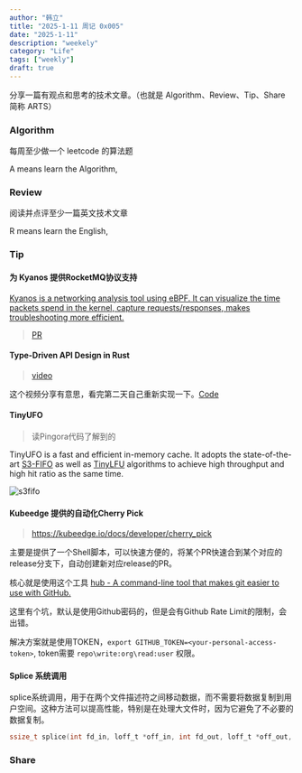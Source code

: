 ```yaml
---
author: "韩立"
title: "2025-1-11 周记 0x005"
date: "2025-1-11"
description: "weekely"
category: "Life"
tags: ["weekly"]
draft: true
---
```


分享一篇有观点和思考的技术文章。（也就是 Algorithm、Review、Tip、Share 简称 ARTS）

### Algorithm

每周至少做一个 leetcode 的算法题

A means learn the Algorithm,

### Review

阅读并点评至少一篇英文技术文章

R means learn the English,  

### Tip

#### 为 Kyanos 提供RocketMQ协议支持

[Kyanos is a networking analysis tool using eBPF. It can visualize the time packets spend in the kernel, capture requests/responses, makes troubleshooting more efficient.](https://github.com/hengyoush/kyanos)

> [PR](https://github.com/hengyoush/kyanos/pull/231)


#### Type-Driven API Design in Rust


> [video](https://www.youtube.com/watch?v=bnnacleqg6k)

这个视频分享有意思，看完第二天自己重新实现一下。[Code](https://github.com/Ysoding/tqdm-rs)

#### TinyUFO

> 读Pingora代码了解到的

TinyUFO is a fast and efficient in-memory cache. It adopts the state-of-the-art [S3-FIFO](https://s3fifo.com/) as well as [TinyLFU](https://arxiv.org/abs/1512.00727) algorithms to achieve high throughput and high hit ratio as the same time.

![s3fifo](https://s3fifo.com/assets/images/illustrations/s3fifo_diagram.gif)

#### Kubeedge 提供的自动化Cherry Pick 

> https://kubeedge.io/docs/developer/cherry_pick

主要是提供了一个Shell脚本，可以快速方便的，将某个PR快速合到某个对应的release分支下，自动创建新对应release的PR。

核心就是使用这个工具 [hub - A command-line tool that makes git easier to use with GitHub.](https://github.com/mislav/hub)

这里有个坑，默认是使用Github密码的，但是会有Github Rate Limit的限制，会出错。

解决方案就是使用TOKEN，`export GITHUB_TOKEN=<your-personal-access-token>`, token需要 `repo\write:org\read:user` 权限。


#### Splice 系统调用

splice系统调用，用于在两个文件描述符之间移动数据，而不需要将数据复制到用户空间。这种方法可以提高性能，特别是在处理大文件时，因为它避免了不必要的数据复制。

```c
ssize_t splice(int fd_in, loff_t *off_in, int fd_out, loff_t *off_out, size_t len, unsigned int flags);
```

### Share

